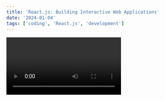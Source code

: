 ```yaml
---
title: 'React.js: Building Interactive Web Applications'
date: '2024-01-04'
tags: ['coding', 'React.js', 'development']
---
```


<Video id="s2skans2dP4" />

When it comes to creating interactive and dynamic web applications, React.js stands out as a powerful and popular choice. Developed and maintained by Facebook, React.js has revolutionized front-end development.

In React, you can easily create reusable UI components using JSX, a syntax extension for JavaScript. JSX allows you to write component templates that are both efficient and expressive.

```jsx
import React from 'react';

const App = () => {
  return (
    <div>
      <h1>Welcome to React.js</h1>
      <p>Build interactive web applications with ease.</p>
    </div>
  );
};

export default App;
```

<CustomImage src="https://raw.githubusercontent.com//jassibacha/DG-Remote-MDX/main/images/reactjs.png" alt="ReactJS Logo" />

With React's component-based architecture, you can break down complex user interfaces into manageable pieces. This modularity not only enhances code organization but also promotes reusability and maintainability.

> "React makes it painless to create interactive UIs." - React Documentation

The React ecosystem, including tools like Redux and React Router, empowers developers to build single-page applications, manage state, and create seamless user experiences. Whether you're a beginner or an experienced developer, React.js offers a vibrant community and a wealth of resources to help you succeed.

Start your journey with React.js and unlock the potential to build stunning and responsive web applications!
